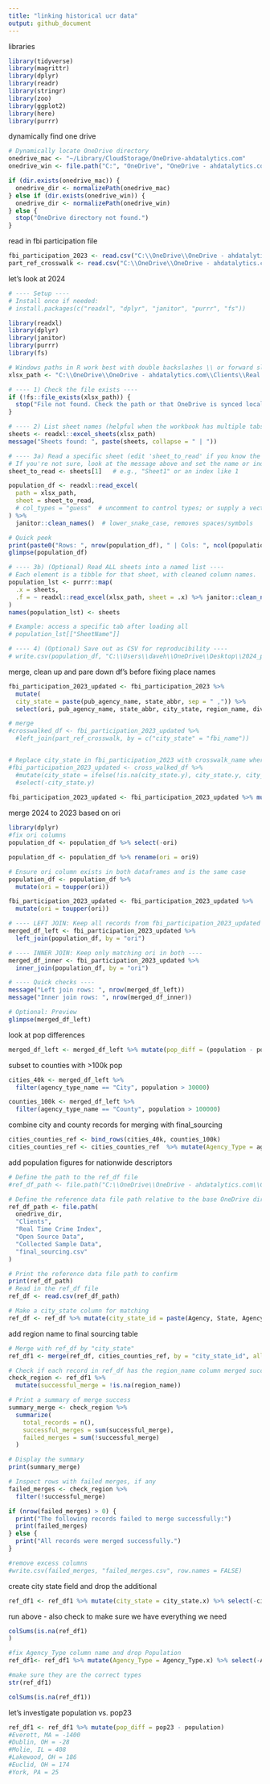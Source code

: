 ```yaml
---
title: "linking historical ucr data"
output: github_document
---
```

libraries
```r
library(tidyverse)
library(magrittr)
library(dplyr)
library(readr)
library(stringr)
library(zoo)
library(ggplot2)
library(here)
library(purrr)
```
dynamically find one drive
```r
# Dynamically locate OneDrive directory
onedrive_mac <- "~/Library/CloudStorage/OneDrive-ahdatalytics.com"
onedrive_win <- file.path("C:", "OneDrive", "OneDrive - ahdatalytics.com")

if (dir.exists(onedrive_mac)) {
  onedrive_dir <- normalizePath(onedrive_mac)
} else if (dir.exists(onedrive_win)) {
  onedrive_dir <- normalizePath(onedrive_win)
} else {
  stop("OneDrive directory not found.")
}
```
read in fbi participation file
```r
fbi_participation_2023 <- read.csv("C:\\OneDrive\\OneDrive - ahdatalytics.com\\Clients\\Real Time Crime Index\\Open Source Data\\FBI Agency Participation Data\\2023 Participation_adapted.csv")
part_ref_crosswalk <- read.csv("C:\\OneDrive\\OneDrive - ahdatalytics.com\\Clients\\Real Time Crime Index\\Open Source Data\\FBI Agency Participation Data\\part_ref_crosswalk.csv")
```
let's look at 2024
```r
# ---- Setup ----
# Install once if needed:
# install.packages(c("readxl", "dplyr", "janitor", "purrr", "fs"))

library(readxl)
library(dplyr)
library(janitor)
library(purrr)
library(fs)

# Windows paths in R work best with double backslashes \\ or forward slashes /.
xlsx_path <- "C:\\OneDrive\\OneDrive - ahdatalytics.com\\Clients\\Real Time Crime Index\\Open Source Data\\_Ben and Jeff work\\Ben and Jeff working files\\2024 Population File.xlsx"

# ---- 1) Check the file exists ----
if (!fs::file_exists(xlsx_path)) {
  stop("File not found. Check the path or that OneDrive is synced locally:\n", xlsx_path)
}

# ---- 2) List sheet names (helpful when the workbook has multiple tabs) ----
sheets <- readxl::excel_sheets(xlsx_path)
message("Sheets found: ", paste(sheets, collapse = " | "))

# ---- 3a) Read a specific sheet (edit 'sheet_to_read' if you know the tab name) ----
# If you're not sure, look at the message above and set the name or index below.
sheet_to_read <- sheets[1]   # e.g., "Sheet1" or an index like 1

population_df <- readxl::read_excel(
  path = xlsx_path,
  sheet = sheet_to_read,
  # col_types = "guess"  # uncomment to control types; or supply a vector
) %>%
  janitor::clean_names()  # lower_snake_case, removes spaces/symbols

# Quick peek
print(paste0("Rows: ", nrow(population_df), " | Cols: ", ncol(population_df)))
glimpse(population_df)

# ---- 3b) (Optional) Read ALL sheets into a named list ----
# Each element is a tibble for that sheet, with cleaned column names.
population_lst <- purrr::map(
  .x = sheets,
  .f = ~ readxl::read_excel(xlsx_path, sheet = .x) %>% janitor::clean_names()
)
names(population_lst) <- sheets

# Example: access a specific tab after loading all
# population_lst[["SheetName"]]

# ---- 4) (Optional) Save out as CSV for reproducibility ----
# write.csv(population_df, "C:\\Users\\daveh\\OneDrive\\Desktop\\2024_population_file.csv", row.names = FALSE)
```
merge, clean up and pare down df's before fixing place names
```r
fbi_participation_2023_updated <- fbi_participation_2023 %>%
  mutate(
  city_state = paste(pub_agency_name, state_abbr, sep = " ,")) %>%
  select(ori, pub_agency_name, state_abbr, city_state, region_name, division_name, agency_type_name, population)

# merge 
#crosswalked_df <- fbi_participation_2023_updated %>%
  #left_join(part_ref_crosswalk, by = c("city_state" = "fbi_name"))


# Replace city_state in fbi_participation_2023 with crosswalk_name where the merge is successful
#fbi_participation_2023_updated <- cross_walked_df %>%
  #mutate(city_state = ifelse(!is.na(city_state.y), city_state.y, city_state)) %>%
  #select(-city_state.y) 
  
fbi_participation_2023_updated <- fbi_participation_2023_updated %>% mutate(city_state_id = paste(pub_agency_name, state_abbr, agency_type_name, sep = ","))  # Remove the crosswalk_name column if not needed
```
merge 2024 to 2023 based on ori
```r
library(dplyr)
#fix ori columns
population_df <- population_df %>% select(-ori)

population_df <- population_df %>% rename(ori = ori9)

# Ensure ori column exists in both dataframes and is the same case
population_df <- population_df %>%
  mutate(ori = toupper(ori))

fbi_participation_2023_updated <- fbi_participation_2023_updated %>%
  mutate(ori = toupper(ori))

# ---- LEFT JOIN: Keep all records from fbi_participation_2023_updated ----
merged_df_left <- fbi_participation_2023_updated %>%
  left_join(population_df, by = "ori")

# ---- INNER JOIN: Keep only matching ori in both ----
merged_df_inner <- fbi_participation_2023_updated %>%
  inner_join(population_df, by = "ori")

# ---- Quick checks ----
message("Left join rows: ", nrow(merged_df_left))
message("Inner join rows: ", nrow(merged_df_inner))

# Optional: Preview
glimpse(merged_df_left)
```
look at pop differences
```r
merged_df_left <- merged_df_left %>% mutate(pop_diff = (population - population_1))
```

subset to counties with >100k pop
```r
cities_40k <- merged_df_left %>% 
  filter(agency_type_name == "City", population > 30000)

counties_100k <- merged_df_left %>% 
  filter(agency_type_name == "County", population > 100000)
```
combine city and county records for merging with final_sourcing 
```r
cities_counties_ref <- bind_rows(cities_40k, counties_100k)
cities_counties_ref <- cities_counties_ref  %>% mutate(Agency_Type = agency_type_name) %>% select(-agency_type_name)
```
add population figures for nationwide descriptors
```r
# Define the path to the ref_df file
#ref_df_path <- file.path("C:\\OneDrive\\OneDrive - ahdatalytics.com\\Clients\\Real Time Crime Index\\Open Source Data\\Collected Sample Data\\final_sourcing.csv")

# Define the reference data file path relative to the base OneDrive directory
ref_df_path <- file.path(
  onedrive_dir,
  "Clients",
  "Real Time Crime Index",
  "Open Source Data",
  "Collected Sample Data",
  "final_sourcing.csv"
)

# Print the reference data file path to confirm
print(ref_df_path)
# Read in the ref_df file
ref_df <- read.csv(ref_df_path)

# Make a city_state column for matching
ref_df <- ref_df %>% mutate(city_state_id = paste(Agency, State, Agency_Type, sep = ","))
```
add region name to final sourcing table
```r
# Merge with ref_df by "city_state"
ref_df1 <- merge(ref_df, cities_counties_ref, by = "city_state_id", all.x = TRUE)

# Check if each record in ref_df has the region_name column merged successfully
check_region <- ref_df1 %>%
  mutate(successful_merge = !is.na(region_name))

# Print a summary of merge success
summary_merge <- check_region %>%
  summarize(
    total_records = n(),
    successful_merges = sum(successful_merge),
    failed_merges = sum(!successful_merge)
  )

# Display the summary
print(summary_merge)

# Inspect rows with failed merges, if any
failed_merges <- check_region %>%
  filter(!successful_merge)

if (nrow(failed_merges) > 0) {
  print("The following records failed to merge successfully:")
  print(failed_merges)
} else {
  print("All records were merged successfully.")
}

#remove excess columns
#write.csv(failed_merges, "failed_merges.csv", row.names = FALSE)
```
create city state field and drop the additional
```r
ref_df1 <- ref_df1 %>% mutate(city_state = city_state.x) %>% select(-city_state.y, -city_state.x, -Agency_Type.y)
```
run above - also check to make sure we have everything we need
```r
colSums(is.na(ref_df1)
)

#fix Agency_Type column name and drop Population
ref_df1<- ref_df1 %>% mutate(Agency_Type = Agency_Type.x) %>% select(-Agency_Type.x, -Population)

#make sure they are the correct types
str(ref_df1)

colSums(is.na(ref_df1))
```
let's investigate population vs. pop23
```r
ref_df1 <- ref_df1 %>% mutate(pop_diff = pop23 - population)
#Everett, MA = -1400
#Dublin, OH = -28
#Molie, IL = 408
#Lakewood, OH = 186
#Euclid, OH = 174
#York, PA = 25
```